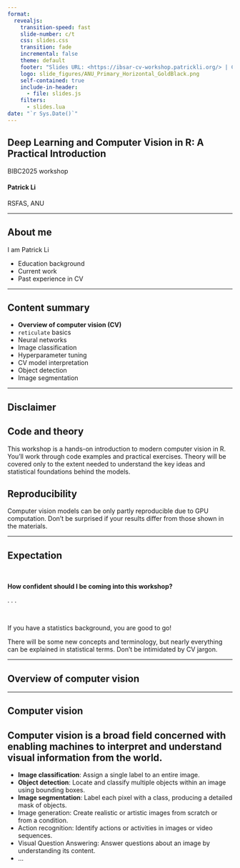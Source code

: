 ```yaml
---
format: 
  revealjs:
    transition-speed: fast
    slide-number: c/t
    css: slides.css
    transition: fade
    incremental: false 
    theme: default
    footer: "Slides URL: <https://ibsar-cv-workshop.patrickli.org/> | Canberra time <span id = 'mel-local-time'></span>"
    logo: slide_figures/ANU_Primary_Horizontal_GoldBlack.png
    self-contained: true
    include-in-header: 
      - file: slides.js
    filters:
      - slides.lua
date: "`r Sys.Date()`"
---
```


## Deep Learning and Computer Vision in R: A Practical Introduction {.title-slide-title}

::: {.title-slide-event}

BIBC2025 workshop

:::

#### Patrick Li {.title-slide-author}

::: {.title-slide-org}

RSFAS, ANU

:::

---

## About me

I am Patrick Li

- Education background
- Current work
- Past experience in CV

---

## Content summary

- **Overview of computer vision (CV)**
- `reticulate` basics
- Neural networks
- Image classification
- Hyperparameter tuning
- CV model interpretation
- Object detection
- Image segmentation

---

## Disclaimer

::: {.callout-note}

## Code and theory

This workshop is a hands-on introduction to modern computer vision in R.
You’ll work through code examples and practical exercises.
Theory will be covered only to the extent needed to understand the key ideas and statistical foundations behind the models.

:::

::: {.callout-warning}

## Reproducibility

Computer vision models can be only partly reproducible due to GPU computation.
Don’t be surprised if your results differ from those shown in the materials.

:::

---

## Expectation

<br>

**How confident should I be coming into this workshop?**

. . .

<br>

::: {.text-90}

If you have a statistics background, you are good to go! 

There will be some new concepts and terminology, but nearly everything can be explained in statistical terms. Don’t be intimidated by CV jargon.

:::

---

## Overview of computer vision {.transition-slide}

---

## Computer vision


::: {.callout-note appearance="minimal"}

## Computer vision is a broad field concerned with enabling machines to interpret and understand visual information from the world. 

:::

::: {.text-70}


- **Image classification**: Assign a single label to an entire image.
- **Object detection**: Locate and classify multiple objects within an image using bounding boxes.
- **Image segmentation**: Label each pixel with a class, producing a detailed mask of objects.
- Image generation: Create realistic or artistic images from scratch or from a condition.
- Action recognition: Identify actions or activities in images or video sequences.
- Visual Question Answering: Answer questions about an image by understanding its content.
- ...

:::